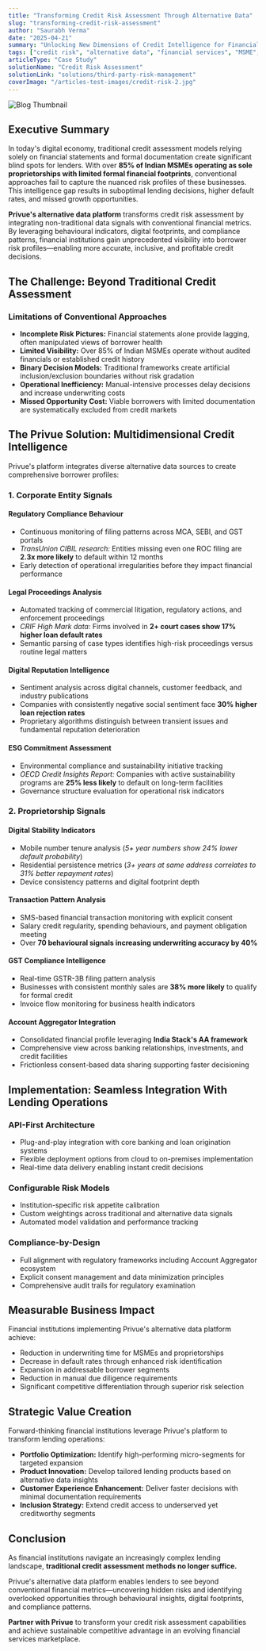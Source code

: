 ```yaml
---
title: "Transforming Credit Risk Assessment Through Alternative Data"
slug: "transforming-credit-risk-assessment"
author: "Saurabh Verma"
date: "2025-04-21"
summary: "Unlocking New Dimensions of Credit Intelligence for Financial Institutions"
tags: ["credit risk", "alternative data", "financial services", "MSME", "analytics"]
articleType: "Case Study"
solutionName: "Credit Risk Assessment"
solutionLink: "solutions/third-party-risk-management"
coverImage: "/articles-test-images/credit-risk-2.jpg"
---
```


![Blog Thumbnail](/articles-test-images/credit-risk-2.jpg)

## Executive Summary  
In today's digital economy, traditional credit assessment models relying solely on financial statements and formal documentation create significant blind spots for lenders. With over **85% of Indian MSMEs operating as sole proprietorships with limited formal financial footprints**, conventional approaches fail to capture the nuanced risk profiles of these businesses.  
This intelligence gap results in suboptimal lending decisions, higher default rates, and missed growth opportunities.  

**Privue's alternative data platform** transforms credit risk assessment by integrating non-traditional data signals with conventional financial metrics. By leveraging behavioural indicators, digital footprints, and compliance patterns, financial institutions gain unprecedented visibility into borrower risk profiles—enabling more accurate, inclusive, and profitable credit decisions.  


## The Challenge: Beyond Traditional Credit Assessment  

### Limitations of Conventional Approaches  
- **Incomplete Risk Pictures:** Financial statements alone provide lagging, often manipulated views of borrower health  
- **Limited Visibility:** Over 85% of Indian MSMEs operate without audited financials or established credit history  
- **Binary Decision Models:** Traditional frameworks create artificial inclusion/exclusion boundaries without risk gradation  
- **Operational Inefficiency:** Manual-intensive processes delay decisions and increase underwriting costs  
- **Missed Opportunity Cost:** Viable borrowers with limited documentation are systematically excluded from credit markets  


## The Privue Solution: Multidimensional Credit Intelligence  

Privue's platform integrates diverse alternative data sources to create comprehensive borrower profiles:  

### 1. Corporate Entity Signals  

#### Regulatory Compliance Behaviour  
- Continuous monitoring of filing patterns across MCA, SEBI, and GST portals  
- *TransUnion CIBIL research:* Entities missing even one ROC filing are **2.3x more likely** to default within 12 months  
- Early detection of operational irregularities before they impact financial performance  

#### Legal Proceedings Analysis  
- Automated tracking of commercial litigation, regulatory actions, and enforcement proceedings  
- *CRIF High Mark data:* Firms involved in **2+ court cases show 17% higher loan default rates**  
- Semantic parsing of case types identifies high-risk proceedings versus routine legal matters  

#### Digital Reputation Intelligence  
- Sentiment analysis across digital channels, customer feedback, and industry publications  
- Companies with consistently negative social sentiment face **30% higher loan rejection rates**  
- Proprietary algorithms distinguish between transient issues and fundamental reputation deterioration  

#### ESG Commitment Assessment  
- Environmental compliance and sustainability initiative tracking  
- *OECD Credit Insights Report:* Companies with active sustainability programs are **25% less likely** to default on long-term facilities  
- Governance structure evaluation for operational risk indicators  


### 2. Proprietorship Signals  

#### Digital Stability Indicators  
- Mobile number tenure analysis (*5+ year numbers show 24% lower default probability*)  
- Residential persistence metrics (*3+ years at same address correlates to 31% better repayment rates*)  
- Device consistency patterns and digital footprint depth  

#### Transaction Pattern Analysis  
- SMS-based financial transaction monitoring with explicit consent  
- Salary credit regularity, spending behaviours, and payment obligation meeting  
- Over **70 behavioural signals increasing underwriting accuracy by 40%**  

#### GST Compliance Intelligence  
- Real-time GSTR-3B filing pattern analysis  
- Businesses with consistent monthly sales are **38% more likely** to qualify for formal credit  
- Invoice flow monitoring for business health indicators  

#### Account Aggregator Integration  
- Consolidated financial profile leveraging **India Stack's AA framework**  
- Comprehensive view across banking relationships, investments, and credit facilities  
- Frictionless consent-based data sharing supporting faster decisioning  


## Implementation: Seamless Integration With Lending Operations  

### API-First Architecture  
- Plug-and-play integration with core banking and loan origination systems  
- Flexible deployment options from cloud to on-premises implementation  
- Real-time data delivery enabling instant credit decisions  

### Configurable Risk Models  
- Institution-specific risk appetite calibration  
- Custom weightings across traditional and alternative data signals  
- Automated model validation and performance tracking  

### Compliance-by-Design  
- Full alignment with regulatory frameworks including Account Aggregator ecosystem  
- Explicit consent management and data minimization principles  
- Comprehensive audit trails for regulatory examination  


## Measurable Business Impact  

Financial institutions implementing Privue's alternative data platform achieve:  
- Reduction in underwriting time for MSMEs and proprietorships  
- Decrease in default rates through enhanced risk identification  
- Expansion in addressable borrower segments  
- Reduction in manual due diligence requirements  
- Significant competitive differentiation through superior risk selection  


## Strategic Value Creation  

Forward-thinking financial institutions leverage Privue's platform to transform lending operations:  
- **Portfolio Optimization:** Identify high-performing micro-segments for targeted expansion  
- **Product Innovation:** Develop tailored lending products based on alternative data insights  
- **Customer Experience Enhancement:** Deliver faster decisions with minimal documentation requirements  
- **Inclusion Strategy:** Extend credit access to underserved yet creditworthy segments  


## Conclusion  

As financial institutions navigate an increasingly complex lending landscape, **traditional credit assessment methods no longer suffice.**  

Privue's alternative data platform enables lenders to see beyond conventional financial metrics—uncovering hidden risks and identifying overlooked opportunities through behavioural insights, digital footprints, and compliance patterns.  

**Partner with Privue** to transform your credit risk assessment capabilities and achieve sustainable competitive advantage in an evolving financial services marketplace.  
